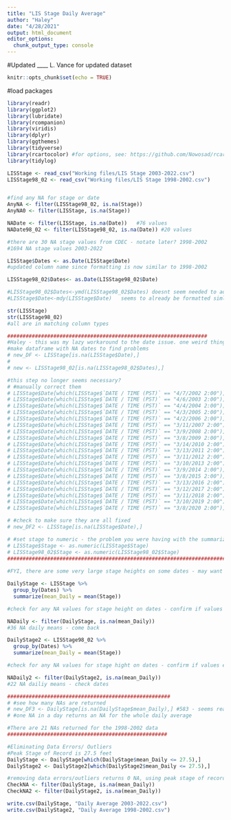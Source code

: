 ```yaml
---
title: "LIS Stage Daily Average"
author: "Haley"
date: "4/28/2021"
output: html_document
editor_options: 
  chunk_output_type: console
---
```


#Updated ____ L. Vance for updated dataset

```r
knitr::opts_chunk$set(echo = TRUE)
```

#load packages
```r
library(readr)
library(ggplot2)
library(lubridate)
library(rcompanion)
library(viridis)
library(dplyr)
library(ggthemes)
library(tidyverse)
library(rcartocolor) #for options, see: https://github.com/Nowosad/rcartocolor
library(tidylog)
```

```r
LISStage <- read_csv("Working files/LIS Stage 2003-2022.csv")
LISStage98_02 <- read_csv("Working files/LIS Stage 1998-2002.csv")


#find any NA for stage or date
AnyNA <- filter(LISStage98_02, is.na(Stage))
AnyNA0 <- filter(LISStage, is.na(Stage))

NADate <- filter(LISStage, is.na(Date))   #76 values
NADate98_02 <- filter(LISStage98_02, is.na(Date)) #20 values

#there are 30 NA stage values from CDEC - notate later? 1998-2002
#1694 NA stage values 2003-2022

LISStage$Dates <- as.Date(LISStage$Date)
#updated column name since formatting is now similar to 1998-2002

LISStage98_02$Dates<- as.Date(LISStage98_02$Date)

#LISStage98_02$Dates<-ymd(LISStage98_02$Dates) doesnt seem needed to adjust
#LISStage$Date<-mdy(LISStage$Date)   seems to already be formatted simliar to the other file

str(LISStage)
str(LISStage98_02)
#all are in matching column types

#################################################################
#Haley - this was my lazy workaround to the date issue. one weird thing to note is they were all times in april or march at 2:00am
#make dataframe with NA dates to find problems
# new_DF <- LISStage[is.na(LISStage$Date),]
# 
# new <- LISStage98_02[is.na(LISStage98_02$Dates),]

#this step no longer seems necessary?
# #manually correct them
# LISStage$Date[which(LISStage$`DATE / TIME (PST)` == "4/7/2002 2:00")] = as.Date("2002-04-07")
# LISStage$Date[which(LISStage$`DATE / TIME (PST)` == "4/6/2003 2:00")] = as.Date("2003-04-06")
# LISStage$Date[which(LISStage$`DATE / TIME (PST)` == "4/4/2004 2:00")] = as.Date("2004-04-04")
# LISStage$Date[which(LISStage$`DATE / TIME (PST)` == "4/3/2005 2:00")] = as.Date("2005-04-03")
# LISStage$Date[which(LISStage$`DATE / TIME (PST)` == "4/2/2006 2:00")] = as.Date("2006-04-02")
# LISStage$Date[which(LISStage$`DATE / TIME (PST)` == "3/11/2007 2:00")] = as.Date("2007-03-11")
# LISStage$Date[which(LISStage$`DATE / TIME (PST)` == "3/9/2008 2:00")] = as.Date("2008-03-09")
# LISStage$Date[which(LISStage$`DATE / TIME (PST)` == "3/8/2009 2:00")] = as.Date("2009-03-08")
# LISStage$Date[which(LISStage$`DATE / TIME (PST)` == "3/14/2010 2:00")] = as.Date("2010-03-14")
# LISStage$Date[which(LISStage$`DATE / TIME (PST)` == "3/13/2011 2:00")] = as.Date("2011-03-13")
# LISStage$Date[which(LISStage$`DATE / TIME (PST)` == "3/11/2012 2:00")] = as.Date("2012-03-11")
# LISStage$Date[which(LISStage$`DATE / TIME (PST)` == "3/10/2013 2:00")] = as.Date("2013-03-10")
# LISStage$Date[which(LISStage$`DATE / TIME (PST)` == "3/9/2014 2:00")] = as.Date("2014-03-09")
# LISStage$Date[which(LISStage$`DATE / TIME (PST)` == "3/8/2015 2:00")] = as.Date("2015-03-08")
# LISStage$Date[which(LISStage$`DATE / TIME (PST)` == "3/13/2016 2:00")] = as.Date("2016-03-13")
# LISStage$Date[which(LISStage$`DATE / TIME (PST)` == "3/12/2017 2:00")] = as.Date("2017-03-12")
# LISStage$Date[which(LISStage$`DATE / TIME (PST)` == "3/11/2018 2:00")] = as.Date("2018-03-11")
# LISStage$Date[which(LISStage$`DATE / TIME (PST)` == "3/10/2019 2:00")] = as.Date("2019-03-10")
# LISStage$Date[which(LISStage$`DATE / TIME (PST)` == "3/8/2020 2:00")] = as.Date("2020-03-08")

# #check to make sure they are all fixed
# new_DF2 <- LISStage[is.na(LISStage$Date),]

# #set stage to numeric - the problem you were having with the summarize code was due to the fact the stage height was assigned as a "character" instead of a number. to see what columns are classified as you can use the code: str(LISStage)
# LISStage$Stage <- as.numeric(LISStage$Stage)
# LISStage98_02$Stage <- as.numeric(LISStage98_02$Stage)
###################################################################################################
  
#FYI, there are some very large stage heights on some dates - may want to remove outliers before proceeding

DailyStage <- LISStage %>%
  group_by(Dates) %>%
  summarize(mean_Daily = mean(Stage))

#check for any NA values for stage height on dates - confirm if values existed on those dates

NADaily <- filter(DailyStage, is.na(mean_Daily))
#36 NA daily means - come back

DailyStage2 <- LISStage98_02 %>%
  group_by(Dates) %>%
  summarize(mean_Daily = mean(Stage))

#check for any NA values for stage hight on dates - confirm if values existed on those dates

NADaily2 <- filter(DailyStage2, is.na(mean_Daily))
#22 NA dailiy means - check dates

#####################################################
# #see how many NAs are returned
# new_DF3 <- DailyStage[is.na(DailyStage$mean_Daily),] #583 - seems reasonable for this long of a dataset
# #one NA in a day returns an NA for the whole daily average  

#There are 21 NAs returned for the 1998-2002 data
####################################################

#Eliminating Data Errors/ Outliers 
#Peak Stage of Record is 27.5 feet 
DailyStage <- DailyStage[which(DailyStage$mean_Daily <= 27.5),]
DailyStage2 <- DailyStage2[which(DailyStage2$mean_Daily <= 27.5),]

#removing data errors/outliers returns 0 NA, using peak stage of record as max
CheckNA <- filter(DailyStage, is.na(mean_Daily))
CheckNA2 <- filter(DailyStage2, is.na(mean_Daily))
```

```r
write.csv(DailyStage, "Daily Average 2003-2022.csv")
write.csv(DailyStage2, "Daily Average 1998-2002.csv")
```



